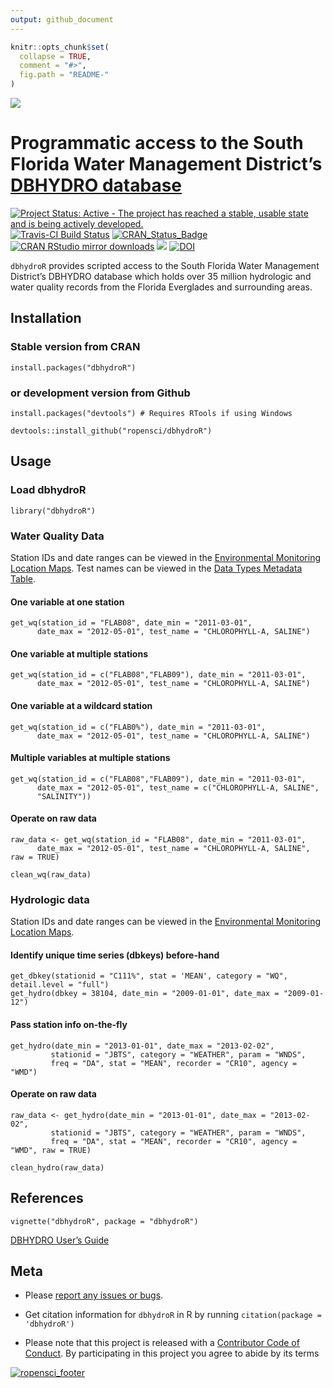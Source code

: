 ```yaml
---
output: github_document
---
```


<!-- README.md is generated from README.Rmd. Please edit that file -->

```r
knitr::opts_chunk$set(
  collapse = TRUE,
  comment = "#>",
  fig.path = "README-"
)
```

![](https://github.com/ropensci/dbhydroR/raw/master/inst/images/profile.png)

# Programmatic access to the South Florida Water Management District's [DBHYDRO database](https://www.sfwmd.gov/science-data/dbhydro)

[![Project Status: Active - The project has reached a stable, usable state and is being actively developed.](https://www.repostatus.org/badges/latest/active.svg)](https://www.repostatus.org/#active)
[![Travis-CI Build Status](https://travis-ci.org/ropensci/dbhydroR.svg?branch=master)](https://travis-ci.org/ropensci/dbhydroR)
[![CRAN\_Status\_Badge](https://www.r-pkg.org/badges/version/dbhydroR)](https://cran.r-project.org/package=dbhydroR) 
[![CRAN RStudio mirror downloads](https://cranlogs.r-pkg.org/badges/dbhydroR)](https://cran.r-project.org/package=dbhydroR)
[![](https://badges.ropensci.org/61_status.svg)](https://github.com/ropensci/onboarding/issues/61)
[![DOI](https://zenodo.org/badge/64503356.svg)](https://zenodo.org/badge/latestdoi/64503356)

`dbhydroR` provides scripted access to the South Florida Water Management District's DBHYDRO database which holds over 35 million hydrologic and water quality records from the Florida Everglades and surrounding areas. 

## Installation

### Stable version from CRAN

`install.packages("dbhydroR")`

### or development version from Github

`install.packages("devtools") # Requires RTools if using Windows`

`devtools::install_github("ropensci/dbhydroR")`

## Usage

### Load dbhydroR

`library("dbhydroR")`

### Water Quality Data

Station IDs and date ranges can be viewed in the [Environmental Monitoring Location Maps](https://www.sfwmd.gov/documents-by-tag/emmaps). Test names can be viewed in the [Data Types Metadata Table](https://my.sfwmd.gov/dbhydroplsql/show_dbkey_info.show_data_type_info).

#### One variable at one station
```
get_wq(station_id = "FLAB08", date_min = "2011-03-01", 
      date_max = "2012-05-01", test_name = "CHLOROPHYLL-A, SALINE")
```

#### One variable at multiple stations 
```
get_wq(station_id = c("FLAB08","FLAB09"), date_min = "2011-03-01",
      date_max = "2012-05-01", test_name = "CHLOROPHYLL-A, SALINE")
```

#### One variable at a wildcard station
```
get_wq(station_id = c("FLAB0%"), date_min = "2011-03-01", 
      date_max = "2012-05-01", test_name = "CHLOROPHYLL-A, SALINE")
```

#### Multiple variables at multiple stations
```
get_wq(station_id = c("FLAB08","FLAB09"), date_min = "2011-03-01",
      date_max = "2012-05-01", test_name = c("CHLOROPHYLL-A, SALINE",
      "SALINITY"))
```

#### Operate on raw data
```
raw_data <- get_wq(station_id = "FLAB08", date_min = "2011-03-01", 
      date_max = "2012-05-01", test_name = "CHLOROPHYLL-A, SALINE", raw = TRUE)

clean_wq(raw_data)
```

### Hydrologic data
Station IDs and date ranges can be viewed in the [Environmental Monitoring Location Maps](https://www.sfwmd.gov/documents-by-tag/emmaps). 

#### Identify unique time series (dbkeys) before-hand
```
get_dbkey(stationid = "C111%", stat = 'MEAN', category = "WQ", detail.level = "full")
get_hydro(dbkey = 38104, date_min = "2009-01-01", date_max = "2009-01-12")
```

#### Pass station info on-the-fly
```
get_hydro(date_min = "2013-01-01", date_max = "2013-02-02",
         stationid = "JBTS", category = "WEATHER", param = "WNDS",
         freq = "DA", stat = "MEAN", recorder = "CR10", agency = "WMD")
```

#### Operate on raw data
```
raw_data <- get_hydro(date_min = "2013-01-01", date_max = "2013-02-02",
         stationid = "JBTS", category = "WEATHER", param = "WNDS",
         freq = "DA", stat = "MEAN", recorder = "CR10", agency = "WMD", raw = TRUE)
         
clean_hydro(raw_data)
```

## References

`vignette("dbhydroR", package = "dbhydroR")`

[DBHYDRO User's Guide](https://www.sfwmd.gov/sites/default/files/documents/dbhydrobrowseruserdocumentation.pdf)

## Meta

* Please [report any issues or bugs](https://github.com/ropensci/dbhydroR/issues).

* Get citation information for `dbhydroR` in R by running `citation(package = 'dbhydroR')`

* Please note that this project is released with a [Contributor Code of Conduct](https://github.com/ropensci/dbhydroR/blob/master/CONDUCT.md). By participating in this project you agree to abide by its terms

[![ropensci_footer](https://ropensci.org/public_images/github_footer.png)](https://ropensci.org)
